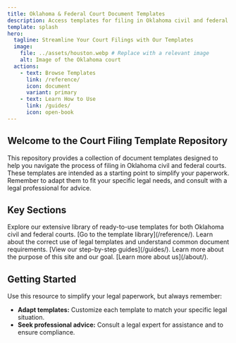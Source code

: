 ```yaml
---
title: Oklahoma & Federal Court Document Templates
description: Access templates for filing in Oklahoma civil and federal courts. Simplify your legal paperwork.
template: splash
hero:
  tagline: Streamline Your Court Filings with Our Templates
  image:
    file: ../assets/houston.webp # Replace with a relevant image
    alt: Image of the Oklahoma court
  actions:
    - text: Browse Templates
      link: /reference/
      icon: document
      variant: primary
    - text: Learn How to Use
      link: /guides/
      icon: open-book
---
```



## Welcome to the Court Filing Template Repository

This repository provides a collection of document templates designed to help you navigate the process of filing in Oklahoma civil and federal courts. These templates are intended as a starting point to simplify your paperwork. Remember to adapt them to fit your specific legal needs, and consult with a legal professional for advice.

## Key Sections

<CardGrid>
  <Card title="Browse Templates" icon="search-document">
    Explore our extensive library of ready-to-use templates for both Oklahoma civil and federal courts.
    [Go to the template library](/reference/).
  </Card>
  <Card title="Document Guides" icon="open-book">
    Learn about the correct use of legal templates and understand common document requirements.
    [View our step-by-step guides](/guides/).
  </Card>
  <Card title="About Us" icon="info-circle">
  	Learn more about the purpose of this site and our goal.
    [Learn more about us](/about/).
  </Card>
</CardGrid>

## Getting Started

Use this resource to simplify your legal paperwork, but always remember:

- **Adapt templates:** Customize each template to match your specific legal situation.
- **Seek professional advice:** Consult a legal expert for assistance and to ensure compliance.

